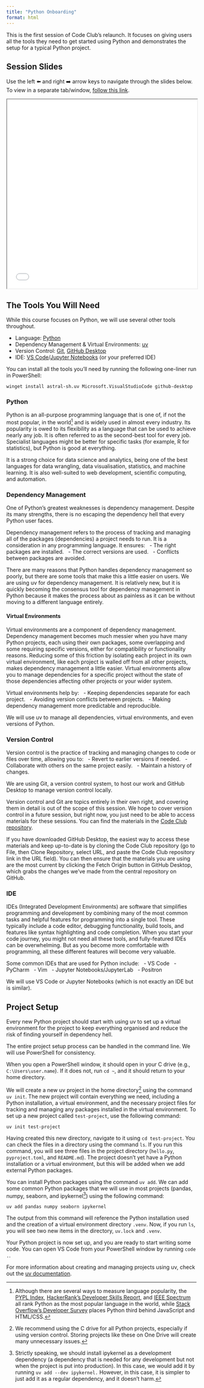```yaml
---
title: "Python Onboarding"
format: html
---
```


This is the first session of Code Club's relaunch. It focuses on giving users all the tools they need to get started using Python and demonstrates the setup for a typical Python project.

## Session Slides

Use the left ⬅️ and right ➡️ arrow keys to navigate through the slides below. To view in a separate tab/window, [follow this link](slides.html).

<iframe src="slides.html" height="500" width="100%"></iframe>

## The Tools You Will Need

While this course focuses on Python, we will use several other tools throughout.

- Language: [Python](https://www.python.org/)
- Dependency Management & Virtual Environments: [uv](https://docs.astral.sh/uv/)
- Version Control: [Git](https://git-scm.com/), [GitHub Desktop](https://github.com/apps/desktop)
- IDE: [VS Code](https://code.visualstudio.com/)/[Jupyter Notebooks](https://jupyter.org/) (or your preferred IDE)

You can install all the tools you'll need by running the following one-liner run in PowerShell:

`winget install astral-sh.uv Microsoft.VisualStudioCode github-desktop`

### Python

Python is an all-purpose programming language that is one of, if not the most popular, in the world[^Popularity] and is widely used in almost every industry. Its popularity is owed to its flexibility as a language that can be used to achieve nearly any job. It is often referred to as the second-best tool for every job. Specialist languages might be better for specific tasks (for example, R for statistics), but Python is good at everything.

It is a strong choice for data science and analytics, being one of the best languages for data wrangling, data visualisation, statistics, and machine learning. It is also well-suited to web development, scientific computing, and automation.

[^Popularity]:

Although there are several ways to measure language popularity, the [PYPL Index](https://pypl.github.io/PYPL.html), [HackerRank's Developer
Skills Report](https://www.hackerrank.com/blog/most-popular-languages-2024/), and [IEEE Spectrum](https://spectrum.ieee.org/top-programming-languages-2024) all rank Python as the most popular language in the world, while [Stack Overflow's Developer Survey](https://survey.stackoverflow.co/2024/technology) places Python third behind JavaScript and HTML/CSS.

### Dependency Management

One of Python's greatest weaknesses is dependency management. Despite its many strengths, there is no escaping the dependency hell that every Python user faces.

Dependency management refers to the process of tracking and managing all of the packages (dependencies) a project needs to run. It is a consideration in any programming language. It ensures:
  - The right packages are installed.
  - The correct versions are used.
  - Conflicts between packages are avoided.

There are many reasons that Python handles dependency management so poorly, but there are some tools that make this a little easier on users. We are using uv for dependency management. It is relatively new, but it is quickly becoming the consensus tool for dependency management in Python because it makes the process about as painless as it can be without moving to a different language entirely.

#### Virtual Environments

Virtual environments are a component of dependency management. Dependency management becomes much messier when you have many Python projects, each using their own packages, some overlapping and some requiring specific versions, either for compatibility or functionality reasons. Reducing some of this friction by isolating each project in its own virtual environment, like each project is walled off from all other projects, makes dependency management a little easier. Virtual environments allow you to manage dependencies for a specific project without the state of those dependencies affecting other projects or your wider system.

Virtual environments help by:
  - Keeping dependencies separate for each project.
  - Avoiding version conflicts between projects.
  - Making dependency management more predictable and reproducible.

We will use uv to manage all dependencies, virtual environments, and even versions of Python.

### Version Control

Version control is the practice of tracking and managing changes to code or files over time, allowing you to:
  - Revert to earlier versions if needed.
  - Collaborate with others on the same project easily.
  - Maintain a history of changes.

We are using Git, a version control system, to host our work and GitHub Desktop to manage version control locally.

Version control and Git are topics entirely in their own right, and covering them in detail is out of the scope of this session. We hope to cover version control in a future session, but right now, you just need to be able to access materials for these sessions. You can find the materials in the [Code Club repository](https://github.com/NHS-South-Central-and-West/code-club).

If you have downloaded GitHub Desktop, the easiest way to access these materials and keep up-to-date is by cloning the Code Club repository (go to File, then Clone Repository, select URL, and paste the Code Club repository link in the URL field). You can then ensure that the materials you are using are the most current by clicking the Fetch Origin button in GitHub Desktop, which grabs the changes we've made from the central repository on GitHub.

### IDE

IDEs (Integrated Development Environments) are software that simplifies programming and development by combining many of the most common tasks and helpful features for programming into a single tool. These typically include a code editor, debugging functionality, build tools, and features like syntax highlighting and code completion. When you start your code journey, you might not need all these tools, and fully-featured IDEs can be overwhelming. But as you become more comfortable with programming, all these different features will become very valuable.

Some common IDEs that are used for Python include:
  - VS Code
  - PyCharm
  - Vim
  - Jupyter Notebooks/JupyterLab
  - Positron

We will use VS Code or Jupyter Notebooks (which is not exactly an IDE but is similar).

## Project Setup

Every new Python project should start with using uv to set up a virtual environment for the project to keep everything organised and reduce the risk of finding yourself in dependency hell.

The entire project setup process can be handled in the command line. We will use PowerShell for consistency.

When you open a PowerShell window, it should open in your C drive (e.g.,  `C:\Users\user.name`). If it does not, run `cd ~`, and it should return to your home directory.

We will create a new uv project in the home directory[^Dir] using the command `uv init`. The new project will contain everything we need, including a Python installation, a virtual environment, and the necessary project files for tracking and managing any packages installed in the virtual environment. To set up a new project called `test-project`, use the following command:

`uv init test-project`

Having created this new directory, navigate to it using `cd test-project`. You can check the files in a directory using the command `ls`. If you run this command, you will see three files in the project directory (`hello.py`, `pyproject.toml`, and `README.md`). The project doesn't yet have a Python installation or a virtual environment, but this will be added when we add external Python packages.

You can install Python packages using the command `uv add`. We can add some common Python packages that we will use in most projects (pandas, numpy, seaborn, and ipykernel[^Dependencies]) using the following command:

`uv add pandas numpy seaborn ipykernel`

The output from this command will reference the Python installation used and the creation of a virtual environment directory `.venv`. Now, if you run `ls`, you will see two new items in the directory, `uv.lock` and `.venv`.

Your Python project is now set up, and you are ready to start writing some code. You can open VS Code from your PowerShell window by running `code .`.

For more information about creating and managing projects using uv, check out the [uv documentation](https://docs.astral.sh/uv/guides/projects/#creating-a-new-project).

[^Dir]:

We recommend using the C drive for all Python projects, especially if using version control. Storing projects like these on One Drive will create many unnecessary issues.

[^Dependencies]:

Strictly speaking, we should install ipykernel as a development dependency (a dependency that is needed for any development but not when the project is put into production). In this case, we would add it by running `uv add --dev ipykernel.` However, in this case, it is simpler to just add it as a regular dependency, and it doesn't harm.
